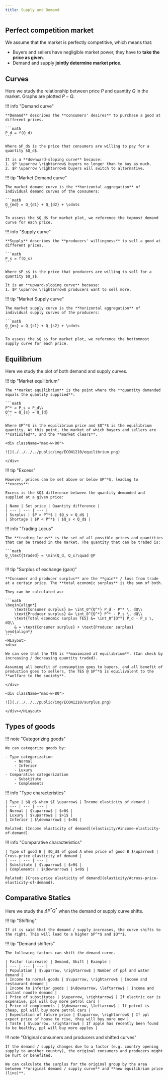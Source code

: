 ```yaml
---
title: Supply and Demand
---
```


## Perfect competition market

We assume that the market is perfectly competitive, which means that:

- Buyers and sellers have negligible market power, they have to **take the price as given**.
- Demand and supply **jointly determine market price**.

## Curves

Here we study the relationship between price $P$ and quantity $Q$ in the market. Graphs are plotted $P-Q$.

!!! info "Demand curve"

    **Demand** describes the **consumers' desires** to purchase a good at different prices.

    ```math
    P_d = f(Q_d)
    ```

    Where $P_d$ is the price that consumers are willing to pay for a quantity $Q_d$.
    
    It is a **downward-sloping curve** because:
    1. $P \uparrow \rightarrow$ buyers no longer than to buy as much.
    2. $P \uparrow \rightarrow$ buyers will switch to alternative.

!!! tip "Market Demand curve"

    The market demand curve is the **horizontal aggregation** of individual demand curves of the consumers:

    ```math
    Q_{md} = Q_{d1} + Q_{d2} + \cdots
    ```

    To assess the $Q_d$ for market plot, we reference the topmost demand curve for each price.

!!! info "Supply curve"

    **Supply** describes the **producers' willingness** to sell a good at different prices.

    ```math
    P_s = f(Q_s)
    ```

    Where $P_s$ is the price that producers are willing to sell for a quantity $Q_s$.

    It is an **upward-sloping curve** because:
    1. $P \uparrow \rightarrow$ producers want to sell more.

!!! tip "Market Supply curve"

    The market supply curve is the **horizontal aggregation** of individual supply curves of the producers:

    ```math
    Q_{ms} = Q_{s1} + Q_{s2} + \cdots
    ```

    To assess the $Q_s$ for market plot, we reference the bottommost supply curve for each price.

## Equilibrium

Here we study the plot of both demand and supply curves.

!!! tip "Market equilibrium"

    The **market equilibrium** is the point where the **quantity demanded equals the quantity supplied**:
    
    ```math
    P^* = P_s = P_d\\
    Q^* = Q_{s} = Q_{d}
    ```

    Where $P^*$ is the equilibrium price and $Q^*$ is the equilibrium quantity. At this point, the market of which buyers and sellers are **satisifed**, and the **market clears**.

    <div className="max-w-80">

    ![](./../../../public/img/ECON1210/equilibrium.png)
    
    </div>

!!! tip "Excess"

    However, prices can be set above or below $P^*$, leading to **excess**:

    Excess is the $Q$ difference between the quantity demanded and supplied at a given price:

    | Name | Set price | Quantity difference |
    | --- | --- | --- |
    | Surplus | $P > P^*$ | $Q_s > Q_d$ |
    | Shortage | $P < P^*$ | $Q_s < Q_d$ |

!!! info "Trading Locus"

    The **trading locus** is the set of all possible prices and quantities that can be traded in the market. The quantity that can be traded is:

    ```math
    Q_\text{traded} = \min(Q_d, Q_s)\quad @P
    ```

!!! tip "Surplus of exchange (gain)"

    **Consumer and producer surplus** are the **gain** / loss from trade at a certain price. The **total economic surplus** is the sum of both.
    
    They can be calculated as:

    ```math
    \begin{align*}
        \text{Consumer surplus} &= \int_0^{Q^*} P_d - P^* \, dQ\\
        \text{Producer surplus} &= \int_0^{Q^*} P^* - P_s \, dQ\\
        \text{Total economic surplus TES} &= \int_0^{Q^*} P_d - P_s \, dQ\\
        & = \text{Consumer surplus} + \text{Producer surplus}
    \end{align*}
    ```
    <HLayout>
    <div>

    We can see that the TES is **maximized at equilibrium**. (Can check by increasing / decreasing quantity traded).

    Assuming all benefit of consumption goes to buyers, and all benefit of production goes to sellers, the TES @ $P^*$ is equilivalent to the **welfare to the society**.

    </div>

    <div className="max-w-80">

    ![](./../../../public/img/ECON1210/surplus.png)

    </div></HLayout>

## Types of goods

!!! note "Categorizing goods"

    We can categorize goods by:

    - Type categorization
        - Normal
        - Inferior
        - Luxury
    - Comparative categorization
        - Substitute
        - Complements

!!! info "Type characteristics"

    | Type | $Q_d$ when $I \uparrow$ | Income elasticity of demand |
    | --- | --- | --- | 
    | Normal | $\uparrow$ | $>0$ | 
    | Luxury | $\uparrow$ | $>1$ |
    | Inferior | $\downarrow$ | $<0$ |

    Related: [Income elasticity of demand](elasticity/#income-elasticity-of-demand).

!!! info "Comparative characteristics"

    | Type of good B | $Q_d$ of good A when price of good B $\uparrow$ | Cross-price elasticity of demand |
    | --- | --- | --- | 
    | Substitute | $\uparrow$ | $>0$ | 
    | Complements | $\downarrow$ | $<0$ |

    Related: [Cross-price elasticity of demand](elasticity/#cross-price-elasticity-of-demand).

## Comparative Statics

Here we study the $\Delta P^*Q^*$ when the demand or supply curve shifts.

!!! tip "Shifting"

    If it is said that the demand / supply increases, the curve shifts to the right. This will lead to a higher $P^*$ and $Q^*$.

!!! tip "Demand shifters"

    The following factors can shift the demand curve.

    | Factor (increase) | Demand, Shift | Example | 
    | --- | --- | --- |
    | Population | $\uparrow, \rightarrow$ | Number of ppl and water demand | 
    | Income to normal goods | $\uparrow, \rightarrow$ | Income and restaurant demand |
    | Income to inferior goods | $\downarrow, \leftarrow$ | Income and instant noodle demand |
    | Price of substitutes | $\uparrow, \rightarrow$ | If electric car is expensive, ppl will buy more petrol cars |
    | Price of complements | $\downarrow, \leftarrow$ | If petrol is cheap, ppl will buy more petrol cars |
    | Expectation of future price | $\uparrow, \rightarrow$ | If ppl expect price of house to rise, they will buy more now |
    | Taste | $\uparrow, \rightarrow$ | If apple has recently been found to be healthy, ppl will buy more apples |

!!! note "Original consumers and producers and shifted curves"

    If the demand / supply changes due to a factor (e.g. country opening supply to another country), the original consumers and producers might be hurt or benefited.

    We can calculate the surplus for the original group by the area between **original demand / supply curve** and **new equilibrium price (line)**.
